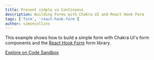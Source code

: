 ```yaml
---
title: Present simple vs Continuous
description: Building Forms with Chakra UI and React Hook Form
tags: ['form', 'react-hook-form']
author: simoncollins
---
```


This example shows how to build a simple form with Chakra UI's form components
and the [React Hook Form](https://react-hook-form.com) form library.

[Explore on Code Sandbox](https://codesandbox.io/s/chakra-ui-react-hook-form-v382z)
